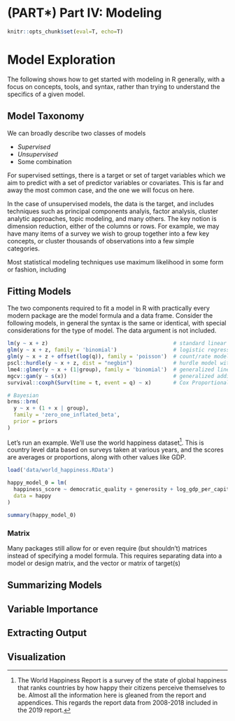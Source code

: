 # (PART\*) Part IV: Modeling {-}

```r
knitr::opts_chunk$set(eval=T, echo=T)
```

# Model Exploration

The following shows how to get started with modeling in R generally, with a focus on concepts, tools, and syntax, rather than trying to understand the specifics of a given model.

## Model Taxonomy

We can broadly describe two classes of models

- *Supervised*
- *Unsupervised*
- Some combination

For supervised settings, there is a target or set of target variables which we aim to predict with a set of predictor variables or covariates.  This is far and away the most common case, and the one we will focus on here.

In the case of unsupervised models, the data is the target, and includes techniques such as principal components analyis, factor analysis, cluster analytic approaches, topic modeling, and many others. The key notion is dimension reduction, either of the columns or rows.  For example, we may have many items of a survey we wish to group together into a few key concepts, or cluster thousands of observations into a few simple categories.


Most statistical modeling techniques use maximum likelihood in some form or fashion, including 


## Fitting Models

The two components required to fit a model in R with practically every modern package are the model formula and a data frame.  Consider the following models, in general the syntax is the same or identical, with special considerations for the type of model. The data argument is not included.

```r
lm(y ~ x + z)                                        # standard linear model/OLS
glm(y ~ x + z, family = 'binomial')                  # logistic regression with binary response
glm(y ~ x + z + offset(log(q)), family = 'poisson')  # count/rate model
pscl::hurdle(y ~ x + z, dist = "negbin")             # hurdle model with negative binomial response
lme4::glmer(y ~ x + (1|group), family = 'binomial')  # generalized linear mixed model
mgcv::gam(y ~ s(x))                                  # generalized additive model
survival::coxph(Surv(time = t, event = q) ~ x)       # Cox Proportional Hazards Regression

# Bayesian
brms::brm(
  y ~ x + (1 + x | group), 
  family = 'zero_one_inflated_beta', 
  prior = priors
)
```

Let's run an example. We'll use the world happiness dataset[^happy]. This is country level data based on surveys taken at various years, and the scores are averages or proportions, along with other values like GDP.

```r
load('data/world_happiness.RData')

happy_model_0 = lm(
  happiness_score ~ democratic_quality + generosity + log_gdp_per_capita,
  data = happy
)

summary(happy_model_0)
```


### Matrix

Many packages still allow for or even require (but shouldn't) matrices instead of specifying a model formula.  This requires separating data into a model or design matrix, and the vector or matrix of target(s)



## Summarizing Models

## Variable Importance

## Extracting Output

## Visualization


[^happy]: The World Happiness Report is a survey of the state of global happiness that ranks countries by how happy their citizens perceive themselves to be. Almost all the information here is gleaned from the report and appendices. This regards the report data from 2008-2018 included in the 2019 report.